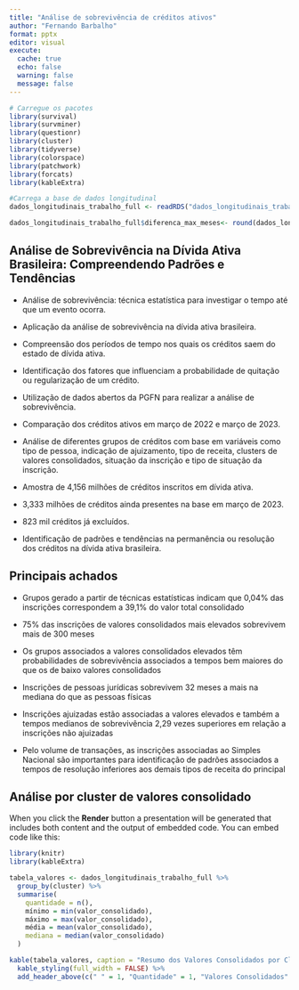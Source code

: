 ```yaml
---
title: "Análise de sobrevivência de créditos ativos"
author: "Fernando Barbalho"
format: pptx
editor: visual
execute: 
  cache: true
  echo: false
  warning: false
  message: false
---
```


```r
# Carregue os pacotes
library(survival)
library(survminer)
library(questionr)
library(cluster)
library(tidyverse)
library(colorspace)
library(patchwork)
library(forcats)
library(kableExtra)

#Carrega a base de dados longitudinal
dados_longitudinais_trabalho_full <- readRDS("dados_longitudinais_trabalho_full.RDS")

dados_longitudinais_trabalho_full$diferenca_max_meses<- round(dados_longitudinais_trabalho_full,0)
```

## Análise de Sobrevivência na Dívida Ativa Brasileira: Compreendendo Padrões e Tendências

-   Análise de sobrevivência: técnica estatística para investigar o tempo até que um evento ocorra.

-   Aplicação da análise de sobrevivência na dívida ativa brasileira.

-   Compreensão dos períodos de tempo nos quais os créditos saem do estado de dívida ativa.

-   Identificação dos fatores que influenciam a probabilidade de quitação ou regularização de um crédito.

-   Utilização de dados abertos da PGFN para realizar a análise de sobrevivência.

-   Comparação dos créditos ativos em março de 2022 e março de 2023.

-   Análise de diferentes grupos de créditos com base em variáveis como tipo de pessoa, indicação de ajuizamento, tipo de receita, clusters de valores consolidados, situação da inscrição e tipo de situação da inscrição.

-   Amostra de 4,156 milhões de créditos inscritos em dívida ativa.

-   3,333 milhões de créditos ainda presentes na base em março de 2023.

-   823 mil créditos já excluídos.

-   Identificação de padrões e tendências na permanência ou resolução dos créditos na dívida ativa brasileira.

## Principais achados

-   Grupos gerado a partir de técnicas estatísticas indicam que 0,04% das inscrições correspondem a 39,1% do valor total consolidado

-   75% das inscrições de valores consolidados mais elevados sobrevivem mais de 300 meses

-   Os grupos associados a valores consolidados elevados têm probabilidades de sobrevivência associados a tempos bem maiores do que os de baixo valores consolidados

-   Inscrições de pessoas jurídicas sobrevivem 32 meses a mais na mediana do que as pessoas físicas

-   Inscrições ajuizadas estão associadas a valores elevados e também a tempos medianos de sobrevivência 2,29 vezes superiores em relação a inscrições não ajuizadas

-   Pelo volume de transações, as inscrições associadas ao Simples Nacional são importantes para identificação de padrões associados a tempos de resolução inferiores aos demais tipos de receita do principal

## Análise por cluster de valores consolidado

When you click the **Render** button a presentation will be generated that includes both content and the output of embedded code. You can embed code like this:

```r
library(knitr)
library(kableExtra)

tabela_valores <- dados_longitudinais_trabalho_full %>%
  group_by(cluster) %>%
  summarise(
    quantidade = n(),
    mínimo = min(valor_consolidado),
    máximo = max(valor_consolidado),
    média = mean(valor_consolidado),
    mediana = median(valor_consolidado)
  )

kable(tabela_valores, caption = "Resumo dos Valores Consolidados por Cluster") %>%
  kable_styling(full_width = FALSE) %>%
  add_header_above(c(" " = 1, "Quantidade" = 1, "Valores Consolidados" = 4))

```
